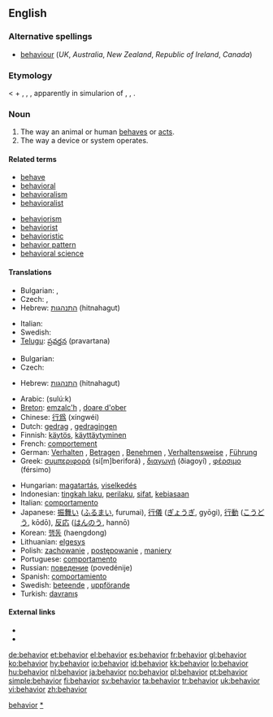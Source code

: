 {{also|behaviour}}<!--If you edit this entry, please also edit [[behaviour]] to ensure these two entries remain synchronized.-->[[Category:Synchronized entries|behavior]]
==English==

===Alternative spellings===
* [[behaviour]] (''UK'', ''Australia'', ''New Zealand'', ''Republic of Ireland'', ''Canada'')

===Etymology===
< {{term|behave}} + {{term|-oure}}, {{term|-iour}}, {{term|-ior}}, apparently in simularion of {{term|havior}}, {{term|haviour}}, {{term|havour}}.

===Noun===
{{en-noun|s|-}}  {{US}}

# The way an animal or human [[behave]]s or [[act]]s.
# The way a device or system operates.

====Related terms====
{{rel-top|the actions of organisms}}
* [[behave]]
* [[behavioral]]
* [[behavioralism]]
* [[behavioralist]]
{{rel-mid}}
* [[behaviorism]]
* [[behaviorist]]
* [[behavioristic]]
* [[behavior pattern]]
* [[behavioral science]]
{{rel-bottom}}

====Translations====
{{trans-top|way an animal or human behaves or acts}}
* Bulgarian: {{t+|bg|поведение|n|sc=Cyrl}},  {{t|bg|държание|n|sc=Cyrl}}
* Czech: {{t-|cs|chování|n}}, {{t+|cs|jednání|n}}
* Hebrew: [[התנהגות]] (hitnahagut) {{f}}
{{trans-mid}}
* Italian: {{t+|it|comportamento}}
* Swedish: {{t+|sv|beteende|n}}
* [[Telugu]]: [[ప్రవర్తన]] (pravartana)
{{trans-bottom}}

{{trans-top|way matter moves}}
* Bulgarian: {{t+|bg|поведение|n|sc=Cyrl}}
* Czech: {{t-|cs|chování|n}}
{{trans-mid}}
* Hebrew: [[התנהגות]] (hitnahagut) {{f}}
{{trans-bottom}}
{{checktrans-top}}
* Arabic: {{Arab|[[سلوك]]}} (sulú:k)
* [[Breton]]: [[emzalc'h]] {{m}}, [[doare d'ober]] {{m}}
* Chinese: [[行爲]] (xíngwéi)
* Dutch: [[gedrag]] {{n}}, [[gedragingen]] {{f|p}}
* Finnish: [[käytös]], [[käyttäytyminen]]
* French: [[comportement]] {{m}}
* German: [[Verhalten]] {{n}}, [[Betragen]] {{n}}, [[Benehmen]] {{n}}, [[Verhaltensweise]] {{f}}, [[Führung]] {{f}}
* Greek: [[συμπεριφορά]] (si[m]beriforá) {{f}}, [[διαγωγή]] (ðiagoyí) {{f}}, [[φέρσιμο]] (férsimo) {{n}}
{{trans-mid}}
* Hungarian: [[magatartás]], [[viselkedés]]
* Indonesian: [[tingkah laku]], [[perilaku]], [[sifat]], [[biasa|kebiasaan]]
* Italian: [[comportamento]] {{m}}
* Japanese: [[振舞い]] ([[ふるまい]], furumai), [[行儀]] ([[ぎょうぎ]], gyōgi), [[行動]] ([[こうどう]], kōdō), [[反応]] ([[はんのう]], hannō)
* Korean: [[행동]] (haengdong)
* Lithuanian: [[elgesys]] {{m}}
* Polish: [[zachowanie]] {{n}}, [[postępowanie]] {{n}}, [[maniery]] {{p}}
* Portuguese: [[comportamento]] {{m}}
* Russian: [[поведение]] (povedénije) {{n}}
* Spanish: [[comportamiento]] {{m}}
* Swedish: [[beteende]] {{n}}, [[uppförande]]
* Turkish: [[davranış]]
{{trans-bottom}}

====External links====
* {{R:Webster 1913}}
* {{R:Century 1911}}

[[Category:Behaviour|*]]

[[de:behavior]]
[[et:behavior]]
[[el:behavior]]
[[es:behavior]]
[[fr:behavior]]
[[gl:behavior]]
[[ko:behavior]]
[[hy:behavior]]
[[io:behavior]]
[[id:behavior]]
[[kk:behavior]]
[[lo:behavior]]
[[hu:behavior]]
[[nl:behavior]]
[[ja:behavior]]
[[no:behavior]]
[[pl:behavior]]
[[pt:behavior]]
[[simple:behavior]]
[[fi:behavior]]
[[sv:behavior]]
[[ta:behavior]]
[[tr:behavior]]
[[uk:behavior]]
[[vi:behavior]]
[[zh:behavior]]